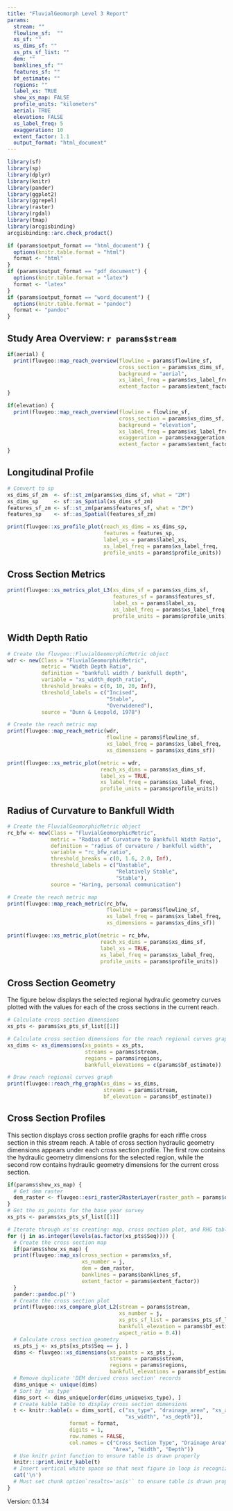 ```yaml
---
title: "FluvialGeomorph Level 3 Report"
params:
  stream: ""
  flowline_sf:  ""
  xs_sf: ""
  xs_dims_sf: ""
  xs_pts_sf_list: ""
  dem: ""
  banklines_sf: ""
  features_sf: ""
  bf_estimate: ""
  regions: ""
  label_xs: TRUE
  show_xs_map: FALSE
  profile_units: "kilometers"
  aerial: TRUE
  elevation: FALSE
  xs_label_freq: 5
  exaggeration: 10
  extent_factor: 1.1
  output_format: "html_document"
---
```


```r
library(sf)
library(sp)
library(dplyr)
library(knitr)
library(pander)
library(ggplot2)
library(ggrepel)
library(raster)
library(rgdal)
library(tmap)
library(arcgisbinding)
arcgisbinding::arc.check_product()
```

```r
if (params$output_format == "html_document") {
  options(knitr.table.format = "html")
  format <- "html"
}
if (params$output_format == "pdf_document") {
  options(knitr.table.format = "latex")
  format <- "latex"
}
if (params$output_format == "word_document") {
  options(knitr.table.format = "pandoc")
  format <- "pandoc"
}
```

## Study Area Overview: `r params$stream`
```r
if(aerial) {
  print(fluvgeo::map_reach_overview(flowline = params$flowline_sf, 
                                    cross_section = params$xs_dims_sf,
                                    background = "aerial",
                                    xs_label_freq = params$xs_label_freq,
                                    extent_factor = params$extent_factor))
}
```

```r
if(elevation) {
  print(fluvgeo::map_reach_overview(flowline = flowline_sf, 
                                    cross_section = params$xs_dims_sf,
                                    background = "elevation",
                                    xs_label_freq = params$xs_label_freq,
                                    exaggeration = params$exaggeration,
                                    extent_factor = params$extent_factor))
}
```

## Longitudinal Profile
```r

# Convert to sp
xs_dims_sf_zm  <- sf::st_zm(params$xs_dims_sf, what = "ZM")
xs_dims_sp     <- sf::as_Spatial(xs_dims_sf_zm)
features_sf_zm <- sf::st_zm(params$features_sf, what = "ZM")
features_sp    <- sf::as_Spatial(features_sf_zm)

print(fluvgeo::xs_profile_plot(reach_xs_dims = xs_dims_sp, 
                               features = features_sp, 
                               label_xs = params$label_xs,
                               xs_label_freq = params$xs_label_freq,
                               profile_units = params$profile_units))
```

## Cross Section Metrics
```r
print(fluvgeo::xs_metrics_plot_L3(xs_dims_sf = params$xs_dims_sf, 
                                  features_sf = params$features_sf,
                                  label_xs = params$label_xs,
                                  xs_label_freq = params$xs_label_freq,
                                  profile_units = params$profile_units))
```

## Width Depth Ratio
```r
# Create the fluvgeo::FluvialGeomorphicMetric object
wdr <- new(Class = "FluvialGeomorphicMetric",
           metric = "Width Depth Ratio",
           definition = "bankfull width / bankfull depth",
           variable = "xs_width_depth_ratio",
           threshold_breaks = c(0, 10, 20, Inf),
           threshold_labels = c("Incised",
                                "Stable",
                                "Overwidened"),
           source = "Dunn & Leopold, 1978")

# Create the reach metric map
print(fluvgeo::map_reach_metric(wdr,
                                flowline = params$flowline_sf,
                                xs_label_freq = params$xs_label_freq,
                                xs_dimensions = params$xs_dims_sf))
```

```r
print(fluvgeo::xs_metric_plot(metric = wdr,
                              reach_xs_dims = params$xs_dims_sf,
                              label_xs = TRUE,
                              xs_label_freq = params$xs_label_freq,
                              profile_units = params$profile_units))
```

## Radius of Curvature to Bankfull Width
```r
# Create the FluvialGeomorphicMetric object
rc_bfw <- new(Class = "FluvialGeomorphicMetric",
              metric = "Radius of Curvature to Bankfull Width Ratio",
              definition = "radius of curvature / bankfull width",
              variable = "rc_bfw_ratio",
              threshold_breaks = c(0, 1.6, 2.0, Inf),
              threshold_labels = c("Unstable",
                                   "Relatively Stable",
                                   "Stable"),
              source = "Haring, personal communication")

# Create the reach metric map
print(fluvgeo::map_reach_metric(rc_bfw,
                                flowline = params$flowline_sf,
                                xs_label_freq = params$xs_label_freq,
                                xs_dimensions = params$xs_dims_sf))
```

```r
print(fluvgeo::xs_metric_plot(metric = rc_bfw,
                              reach_xs_dims = params$xs_dims_sf,
                              label_xs = TRUE,
                              xs_label_freq = params$xs_label_freq,
                              profile_units = params$profile_units))
```

## Cross Section Geometry
The figure below displays the selected regional hydraulic geometry curves plotted with the values for each of the cross sections in the current reach.

```r
# Calculate cross section dimensions
xs_pts <- params$xs_pts_sf_list[[1]]

# Calculate cross section dimensions for the reach regional curves graph
xs_dims <- xs_dimensions(xs_points = xs_pts,
                         streams = params$stream,
                         regions = params$regions,
                         bankfull_elevations = c(params$bf_estimate))

# Draw reach regional curves graph
print(fluvgeo::reach_rhg_graph(xs_dims = xs_dims,
                               streams = params$stream,
                               bf_elevation = params$bf_estimate))
```

## Cross Section Profiles
This section displays cross section profile graphs for each riffle cross section in this stream reach. A table of cross section hydraulic geometry dimensions appears under each cross section profile. The first row contains the hydraulic geometry dimensions for the selected region, while the second row contains hydraulic geometry dimensions for the current cross section.

```r
if(params$show_xs_map) {
  # Get dem raster
  dem_raster <- fluvgeo::esri_raster2RasterLayer(raster_path = params$dem)
}
# Get the xs_points for the base year survey
xs_pts <- params$xs_pts_sf_list[[1]]

# Iterate through xs'ss creating: map, cross section plot, and RHG table
for (j in as.integer(levels(as.factor(xs_pts$Seq)))) {
  # Create the cross section map
  if(params$show_xs_map) {
  print(fluvgeo::map_xs(cross_section = params$xs_sf,
                        xs_number = j,
                        dem = dem_raster,
                        banklines = params$banklines_sf,
                        extent_factor = params$extent_factor))
  }
  pander::pandoc.p('')
  # Create the cross section plot
  print(fluvgeo::xs_compare_plot_L2(stream = params$stream,
                                    xs_number = j,
                                    xs_pts_sf_list = params$xs_pts_sf_list,
                                    bankfull_elevation = params$bf_estimate,
                                    aspect_ratio = 0.4))
  # Calculate cross section geometry
  xs_pts_j <- xs_pts[xs_pts$Seq == j, ]
  dims <- fluvgeo::xs_dimensions(xs_points = xs_pts_j,
                                 streams = params$stream,
                                 regions = params$regions,
                                 bankfull_elevations = params$bf_estimate)
  # Remove duplicate 'DEM derived cross section' records
  dims_unique <- unique(dims)
  # Sort by 'xs_type'
  dims_sort <- dims_unique[order(dims_unique$xs_type), ]
  # Create kable table to display cross section dimensions
  t <- knitr::kable(x = dims_sort[, c("xs_type", "drainage_area", "xs_area", 
                                      "xs_width", "xs_depth")],
                    format = format,
                    digits = 1,
                    row.names = FALSE,
                    col.names = c("Cross Section Type", "Drainage Area", 
                                  "Area", "Width", "Depth"))
  # Use knitr print function to ensure table is drawn properly
  knitr:::print.knitr_kable(t)
  # Insert vertical white space so that next figure in loop is recognized
  cat('\n')
  # Must set chunk option`results='asis'` to ensure table is drawn properly
}
```


Version: 0.1.34
